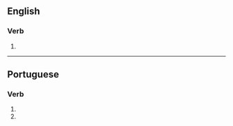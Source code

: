 ==English==

===Verb===
{{head|en|verb form}}

# {{en-third-person singular of|automatize}}

----

==Portuguese==

===Verb===
{{head|pt|verb form}}

# {{pt-verb form of|automatizar|ar|imperative|negative|singular|second}}
# {{pt-verb form of|automatizar|ar|subjunctive|present|singular|second}}